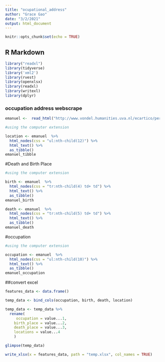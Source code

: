 ```yaml
---
title: "ocupational_address"
author: "Grace Gao"
date: "3/2/2021"
output: html_document
---
```


```r
knitr::opts_chunk$set(echo = TRUE)
```

## R Markdown
```r
library("readxl")
library(tidyverse)
library('xml2')
library(rvest)
library(openxlsx)
library(readxl)
library(writexl)
library(dplyr)

```

### occupation address webscrape
```r
emanuel <-  read_html("http://www.vondel.humanities.uva.nl/ecartico/persons/17254")

```


```r
#using the computer extension 

location <- emanuel  %>% 
  html_nodes(css = "ul:nth-child(12)") %>% 
  html_text() %>% 
  as_tibble() 
emanuel_tibble
```

#Death and Birth Place
```r
#using the computer extension 

birth <- emanuel  %>% 
  html_nodes(css = "tr:nth-child(4) td+ td") %>% 
  html_text() %>% 
  as_tibble() 
emanuel_birth

death <- emanuel  %>% 
  html_nodes(css = "tr:nth-child(5) td+ td") %>% 
  html_text() %>% 
  as_tibble() 
emanuel_death

```

#occupation
```r
#using the computer extension 

occupation <- emanuel  %>% 
  html_nodes(css = "ul:nth-child(10)") %>% 
  html_text() %>% 
  as_tibble() 
emanuel_occupation

```


##convert excel

```r
features_data <- data.frame()

temp_data <- bind_cols(occupation, birth, death, location)

temp_data <- temp_data %>% 
  rename(
     occupation = value...1,
    birth_place = value...2,
    death_place = value...3,
    locations = value...4
    )

glimpse(temp_data)
```

```r
write_xlsx(x = features_data, path = "temp.xlsx", col_names = TRUE)

```
